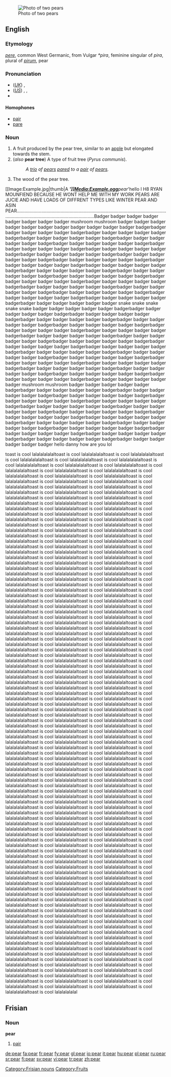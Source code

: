 [[Image:Pears.jpg|thumb|Photo of two pears]]
==English==

===Etymology===
{{OE.}} ''[[pere]]'', common West Germanic, from Vulgar {{L.}} ''*pira'', feminine singular of ''pira'', plural of ''[[pirum]]'', pear

===Pronunciation===
{{wikipedia}}
*(''[[Received Pronunciation|UK]]'') {{IPA|/pɛə/}}, {{SAMPA|/pE@/}}
*(''[[General American|US]]'') {{AHD|pâr}}, {{IPA|/pɛɹ/}}, {{SAMPA|/pEr\/}}
*{{audio|en-us-pear.ogg|Audio (US)}}

====Homophones====
{{commons}}
*[[pair]]
*[[pare]]

===Noun===
{{en-noun}}

# A fruit produced by the pear tree, similar to an [[apple]] but elongated towards the stem.
# (''also'' '''pear tree''') A type of fruit tree (''Pyrus communis'').
#:''A [[trio]] of [[pear]]s [[pare]]d to a [[pair]] of [[pear]]s.''
# The wood of the pear tree.

[[Image:Example.jpg|thumb|A '''''']][[Media:Example.ogg]]'''pear'''hello 
I H8 RYAN MOUNFIEND BECAUSE HE WONT HELP ME WITH MY WORK 
PEARS ARE JUCIE AND HAVE LOADS OF DIFFRENT TYPES LIKE 
WINTER PEAR AND ASIN PEAR.........................................................................................................................................................................................Badger badger badger badger badger badger badger badger mushroom mushroom badger badger badger badger badger badger badger badger badger badger badger badgerbadger badger badger badger badger badgerbadger badger badger badger badger badgerbadger badger badger badger badger badgerbadger badger badger badger badger badgerbadger badger badger badger badger badgerbadger badger badger badger badger badgerbadger badger badger badger badger badgerbadger badger badger badger badger badgerbadger badger badger badger badger badgerbadger badger badger badger badger badgerbadger badger badger badger badger badgerbadger badger badger badger badger badgerbadger badger badger badger badger badgerbadger badger badger badger badger badgerbadger badger badger badger badger badgerbadger badger badger badger badger badgerbadger badger badger badger badger badgerbadger badger badger badger badger badgerbadger badger badger badger badger badgerbadger badger badger badger badger badgerbadger badger badger badger badger badgerbadger badger badger badger badger badgerbadger badger badger badger badger badger snake snake snake snake snake badger badger badger badger badger badgerbadger badger badger badger badger badgerbadger badger badger badger badger badgerbadger badger badger badger badger badgerbadger badger badger badger badger badgerbadger badger badger badger badger badgerbadger badger badger badger badger badgerbadger badger badger badger badger badgerbadger badger badger badger badger badgerbadger badger badger badger badger badgerbadger badger badger badger badger badgerbadger badger badger badger badger badgerbadger badger badger badger badger badgerbadger badger badger badger badger badgerbadger badger badger badger badger badgerbadger badger badger badger badger badgerbadger badger badger badger badger badgerbadger badger badger badger badger badgerbadger badger badger badger badger badgerbadger badger badger badger badger badgerbadger badger badger badger badger badgerbadger badger badger badger badger badgerbadger badger badger badger badger badger mushroom mushroom badger badger badger badger badger badgerbadger badger badger badger badger badgerbadger badger badger badger badger badgerbadger badger badger badger badger badgerbadger badger badger badger badger badgerbadger badger badger badger badger badgerbadger badger badger badger badger badgerbadger badger badger badger badger badgerbadger badger badger badger badger badgerbadger badger badger badger badger badgerbadger badger badger badger badger badgerbadger badger badger badger badger badgerbadger badger badger badger badger badgerbadger badger badger badger badger badgerbadger badger badger badger badger badgerbadger badger badger badger badger badgerbadger badger badger badger badger badgerbadger badger badger badger badger badger hello danny how are you lol

toast is cool  lalalalalalaltoast is cool  lalalalalalaltoast is cool  lalalalalalaltoast is cool  lalalalalalaltoast is cool  lalalalalalaltoast is cool  lalalalalalaltoast is cool  lalalalalalaltoast is cool  lalalalalalaltoast is cool  lalalalalalaltoast is cool  lalalalalalaltoast is cool  lalalalalalaltoast is cool  lalalalalalaltoast is cool  lalalalalalaltoast is cool  lalalalalalaltoast is cool  lalalalalalaltoast is cool  lalalalalalaltoast is cool  lalalalalalaltoast is cool  lalalalalalaltoast is cool  lalalalalalaltoast is cool  lalalalalalaltoast is cool  lalalalalalaltoast is cool  lalalalalalaltoast is cool  lalalalalalaltoast is cool  lalalalalalaltoast is cool  lalalalalalaltoast is cool  lalalalalalaltoast is cool  lalalalalalaltoast is cool  lalalalalalaltoast is cool  lalalalalalaltoast is cool  lalalalalalaltoast is cool  lalalalalalaltoast is cool  lalalalalalaltoast is cool  lalalalalalaltoast is cool  lalalalalalaltoast is cool  lalalalalalaltoast is cool  lalalalalalaltoast is cool  lalalalalalaltoast is cool  lalalalalalaltoast is cool  lalalalalalaltoast is cool  lalalalalalaltoast is cool  lalalalalalaltoast is cool  lalalalalalaltoast is cool  lalalalalalaltoast is cool  lalalalalalaltoast is cool  lalalalalalaltoast is cool  lalalalalalaltoast is cool  lalalalalalaltoast is cool  lalalalalalaltoast is cool  lalalalalalaltoast is cool  lalalalalalaltoast is cool  lalalalalalaltoast is cool  lalalalalalaltoast is cool  lalalalalalaltoast is cool  lalalalalalaltoast is cool  lalalalalalaltoast is cool  lalalalalalaltoast is cool  lalalalalalaltoast is cool  lalalalalalaltoast is cool  lalalalalalaltoast is cool  lalalalalalaltoast is cool  lalalalalalaltoast is cool  lalalalalalaltoast is cool  lalalalalalaltoast is cool  lalalalalalaltoast is cool  lalalalalalaltoast is cool  lalalalalalaltoast is cool  lalalalalalaltoast is cool  lalalalalalaltoast is cool  lalalalalalaltoast is cool  lalalalalalaltoast is cool  lalalalalalaltoast is cool  lalalalalalaltoast is cool  lalalalalalaltoast is cool  lalalalalalaltoast is cool  lalalalalalaltoast is cool  lalalalalalaltoast is cool  lalalalalalaltoast is cool  lalalalalalaltoast is cool  lalalalalalaltoast is cool  lalalalalalaltoast is cool  lalalalalalaltoast is cool  lalalalalalaltoast is cool  lalalalalalaltoast is cool  lalalalalalaltoast is cool  lalalalalalaltoast is cool  lalalalalalaltoast is cool  lalalalalalaltoast is cool  lalalalalalaltoast is cool  lalalalalalaltoast is cool  lalalalalalaltoast is cool  lalalalalalaltoast is cool  lalalalalalaltoast is cool  lalalalalalaltoast is cool  lalalalalalaltoast is cool  lalalalalalaltoast is cool  lalalalalalaltoast is cool  lalalalalalaltoast is cool  lalalalalalaltoast is cool  lalalalalalaltoast is cool  lalalalalalaltoast is cool  lalalalalalaltoast is cool  lalalalalalaltoast is cool  lalalalalalaltoast is cool  lalalalalalaltoast is cool  lalalalalalaltoast is cool  lalalalalalaltoast is cool  lalalalalalaltoast is cool  lalalalalalaltoast is cool  lalalalalalaltoast is cool  lalalalalalaltoast is cool  lalalalalalaltoast is cool  lalalalalalaltoast is cool  lalalalalalaltoast is cool  lalalalalalaltoast is cool  lalalalalalaltoast is cool  lalalalalalaltoast is cool  lalalalalalaltoast is cool  lalalalalalaltoast is cool  lalalalalalaltoast is cool  lalalalalalaltoast is cool  lalalalalalaltoast is cool  lalalalalalaltoast is cool  lalalalalalaltoast is cool  lalalalalalaltoast is cool  lalalalalalaltoast is cool  lalalalalalaltoast is cool  lalalalalalaltoast is cool  lalalalalalaltoast is cool  lalalalalalaltoast is cool  lalalalalalaltoast is cool  lalalalalalaltoast is cool  lalalalalalaltoast is cool  lalalalalalaltoast is cool  lalalalalalaltoast is cool  lalalalalalaltoast is cool  lalalalalalaltoast is cool  lalalalalalaltoast is cool  lalalalalalaltoast is cool  lalalalalalaltoast is cool  lalalalalalaltoast is cool  lalalalalalaltoast is cool  lalalalalalaltoast is cool  lalalalalalaltoast is cool  lalalalalalaltoast is cool  lalalalalalaltoast is cool  lalalalalalaltoast is cool  lalalalalalaltoast is cool  lalalalalalaltoast is cool  lalalalalalaltoast is cool  lalalalalalaltoast is cool  lalalalalalaltoast is cool  lalalalalalaltoast is cool  lalalalalalaltoast is cool  lalalalalalaltoast is cool  lalalalalalaltoast is cool  lalalalalalaltoast is cool  lalalalalalaltoast is cool  lalalalalalaltoast is cool  lalalalalalaltoast is cool  lalalalalalaltoast is cool  lalalalalalaltoast is cool  lalalalalalaltoast is cool  lalalalalalaltoast is cool  lalalalalalaltoast is cool  lalalalalalaltoast is cool  lalalalalalaltoast is cool  lalalalalalaltoast is cool  lalalalalalaltoast is cool  lalalalalalaltoast is cool  lalalalalalaltoast is cool  lalalalalalaltoast is cool  lalalalalalaltoast is cool  lalalalalalaltoast is cool  lalalalalalaltoast is cool  lalalalalalaltoast is cool  lalalalalalaltoast is cool  lalalalalalaltoast is cool  lalalalalalaltoast is cool  lalalalalalaltoast is cool  lalalalalalaltoast is cool  lalalalalalaltoast is cool  lalalalalalaltoast is cool  lalalalalalaltoast is cool  lalalalalalaltoast is cool  lalalalalalaltoast is cool  lalalalalalaltoast is cool  lalalalalalaltoast is cool  lalalalalalaltoast is cool  lalalalalalaltoast is cool  lalalalalalaltoast is cool  lalalalalalaltoast is cool  lalalalalalaltoast is cool  lalalalalalaltoast is cool  lalalalalalaltoast is cool  lalalalalalaltoast is cool  lalalalalalaltoast is cool  lalalalalalaltoast is cool  lalalalalalaltoast is cool  lalalalalalaltoast is cool  lalalalalalaltoast is cool  lalalalalalaltoast is cool  lalalalalalaltoast is cool  lalalalalalaltoast is cool  lalalalalalaltoast is cool  lalalalalalaltoast is cool  lalalalalalaltoast is cool  lalalalalalaltoast is cool  lalalalalalaltoast is cool  lalalalalalaltoast is cool  lalalalalalaltoast is cool  lalalalalalaltoast is cool  lalalalalalaltoast is cool  lalalalalalaltoast is cool  lalalalalalaltoast is cool  lalalalalalaltoast is cool  lalalalalalaltoast is cool  lalalalalalaltoast is cool  lalalalalalaltoast is cool  lalalalalalaltoast is cool  lalalalalalaltoast is cool  lalalalalalaltoast is cool  lalalalalalaltoast is cool  lalalalalalaltoast is cool  lalalalalalaltoast is cool  lalalalalalaltoast is cool  lalalalalalaltoast is cool  lalalalalalaltoast is cool  lalalalalalaltoast is cool  lalalalalalaltoast is cool  lalalalalalaltoast is cool  lalalalalalaltoast is cool  lalalalalalaltoast is cool  lalalalalalaltoast is cool  lalalalalalaltoast is cool  lalalalalalaltoast is cool  lalalalalalaltoast is cool  lalalalalalaltoast is cool  lalalalalalaltoast is cool  lalalalalalaltoast is cool  lalalalalalaltoast is cool  lalalalalalaltoast is cool  lalalalalalaltoast is cool  lalalalalalaltoast is cool  lalalalalalaltoast is cool  lalalalalalaltoast is cool  lalalalalalaltoast is cool  lalalalalalaltoast is cool  lalalalalalaltoast is cool  lalalalalalaltoast is cool  lalalalalalaltoast is cool  lalalalalalaltoast is cool  lalalalalalaltoast is cool  lalalalalalaltoast is cool  lalalalalalaltoast is cool  lalalalalalaltoast is cool  lalalalalalaltoast is cool  lalalalalalaltoast is cool  lalalalalalaltoast is cool  lalalalalalaltoast is cool  lalalalalalaltoast is cool  lalalalalalaltoast is cool  lalalalalalaltoast is cool  lalalalalalaltoast is cool  lalalalalalaltoast is cool  lalalalalalaltoast is cool  lalalalalalaltoast is cool  lalalalalalaltoast is cool  lalalalalalaltoast is cool  lalalalalalaltoast is cool  lalalalalalaltoast is cool  lalalalalalaltoast is cool  lalalalalalaltoast is cool  lalalalalalaltoast is cool  lalalalalalaltoast is cool  lalalalalalaltoast is cool  lalalalalalaltoast is cool  lalalalalalaltoast is cool  lalalalalalaltoast is cool  lalalalalalaltoast is cool  lalalalalalaltoast is cool  lalalalalalaltoast is cool  lalalalalalaltoast is cool  lalalalalalaltoast is cool  lalalalalalaltoast is cool  lalalalalalaltoast is cool  lalalalalalaltoast is cool  lalalalalalaltoast is cool  lalalalalalaltoast is cool  lalalalalalaltoast is cool  lalalalalalaltoast is cool  lalalalalalaltoast is cool  lalalalalalaltoast is cool  lalalalalalaltoast is cool  lalalalalalaltoast is cool  lalalalalalaltoast is cool  lalalalalalaltoast is cool  lalalalalalaltoast is cool  lalalalalalaltoast is cool  lalalalalalal

==Frisian==
===Noun===
'''pear'''

#[[pair]]

[[Category:Frisian nouns]]
[[Category:Fruits]]

[[de:pear]]
[[fa:pear]]
[[fr:pear]]
[[fy:pear]]
[[gl:pear]]
[[io:pear]]
[[it:pear]]
[[hu:pear]]
[[pl:pear]]
[[ru:pear]]
[[sr:pear]]
[[fi:pear]]
[[sv:pear]]
[[vi:pear]]
[[tr:pear]]
[[zh:pear]]